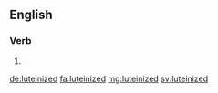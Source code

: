 ==English==

===Verb===
{{head|en}}

# {{en-past of|luteinize}}

[[de:luteinized]]
[[fa:luteinized]]
[[mg:luteinized]]
[[sv:luteinized]]